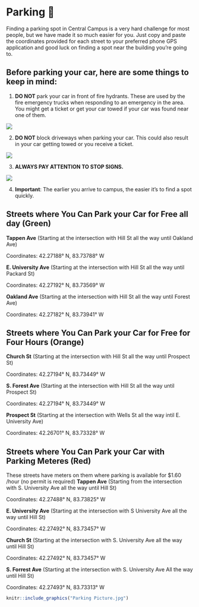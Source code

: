 # Parking 🚗

Finding a parking spot in Central Campus is a very hard challenge for most people, but we have made it so much easier for you. Just copy and paste the coordinates provided for each street to your preferred phone GPS application and good luck on finding a spot near the building you're going to.  

## Before parking your car, here are some things to keep in mind:

1. **DO NOT** park your car in front of fire hydrants. These are used by the fire emergency trucks when responding to an emergency in the area. You might get a ticket or get your car towed if your car was found near one of them.

![](Red Fire hydrant.jpg)


2. **DO NOT** block driveways when parking your car. This could also result in your car getting towed or you receive a ticket.

![](Blocked Driveway.jpg)


3. **ALWAYS PAY ATTENTION TO STOP SIGNS.**

![](Stop Sign.jpg)


4. **Important**: The earlier you arrive to campus, the easier it's to find a spot quickly. 

## Streets where You Can Park your Car for Free all day (Green)
**Tappen Ave** (Starting at the intersection with Hill St all the way until Oakland Ave)

Coordinates: 42.27188° N, 83.73788° W

**E. University Ave** (Starting at the intersection with Hill St all the way until Packard St)

Coordinates: 42.27192° N, 83.73569° W

**Oakland Ave** (Starting at the intersection with Hill St all the way until Forest Ave)

Coordinates: 42.27182° N, 83.73941° W


## Streets where You Can Park your Car for Free for Four Hours (Orange)
**Church St** (Starting at the intersection with Hill St all the way until Prospect St)

Coordinates: 42.27194° N, 83.73449° W

**S. Forest Ave** (Starting at the intersection with Hill St all the way until Prospect St)

Coordinates: 42.27194° N, 83.73449° W

**Prospect St** (Starting at the intersection with Wells St all the way intil E. University Ave)

Coordinates: 42.26701° N, 83.73328° W


## Streets where You Can Park your Car with Parking Meteres (Red)
These streets have meters on them where parking is available for $1.60 /hour (no permit is required)
**Tappen Ave** (Starting from the intersection with S. University Ave all the way until Hill St)

Coordinates: 42.27488° N, 83.73825° W

**E. University Ave** (Starting at the intersection with S University Ave all the way until Hill St)

Coordinates: 42.27492° N, 83.73457° W

**Church St** (Starting at the intersection with S. University Ave all the way until Hill St)

Coordinates: 42.27492° N, 83.73457° W

**S. Forrest Ave** (Starting at the intersection with S. University Ave All the way until Hill St)

Coordinates: 42.27493° N, 83.73313° W

```r
knitr::include_graphics("Parking Picture.jpg")
```




